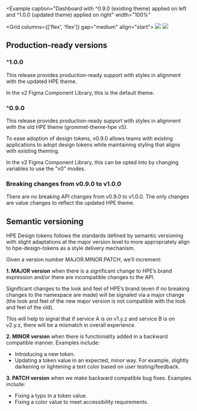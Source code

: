 
<Example
  caption="Dashboard with ^0.9.0 (existing theme) applied on left and ^1.0.0 (updated theme) applied on right"
  width="100%"
>
  <Grid columns={['flex', 'flex']} gap="medium" align="start">
    <Box>
      <Image src="/hpe-design-tokens-v0.png" fit="contain" />
    </Box>
    <Box>
      <Image src="/hpe-design-tokens-v1.png" fit="contain" />
    </Box>
  </Grid>
</Example>

## Production-ready versions

### ^1.0.0

This release provides production-ready support with styles in alignment with the updated HPE theme.

In the v2 Figma Component Library, this is the default theme.

### ^0.9.0

This release provides production-ready support with styles in alignment with the old HPE theme (grommet-theme-hpe v5).

To ease adoption of design tokens, v0.9.0 allows teams with existing applications to adopt design tokens while maintaining styling that aligns with existing theming.

In the v2 Figma Component Library, this can be opted into by changing variables to use the "v0" modes.

### Breaking changes from v0.9.0 to v1.0.0

There are no breaking API changes from v0.9.0 to v1.0.0. The only changes are value changes to reflect the updated HPE theme.

## Semantic versioning

HPE Design tokens follows the standards defined by semantic versioning with slight adaptations at the major version level to more appropriately align to hpe-design-tokens as a style delivery mechanism.

Given a version number MAJOR.MINOR.PATCH, we’ll increment:

**1. MAJOR version** when there is a significant change to HPE’s brand expression and/or there are incompatible changes to the API.

Significant changes to the look and feel of HPE’s brand (even if no breaking changes to the namespace are made) will be signaled via a major change (the look and feel of the new major version is not compatible with the look and feel of the old).

This will help to signal that if service A is on v1.y.z and service B is on v2.y.z, there will be a mismatch in overall experience.

**2. MINOR version** when there is functionality added in a backward compatible manner. Examples include:

- Introducing a new token.
- Updating a token value in an expected, minor way. For example, slightly darkening or lightening a text color based on user testing/feedback.

**3. PATCH version** when we make backward compatible bug fixes. Examples include:

- Fixing a typo in a token value.
- Fixing a color value to meet accessibility requirements.
